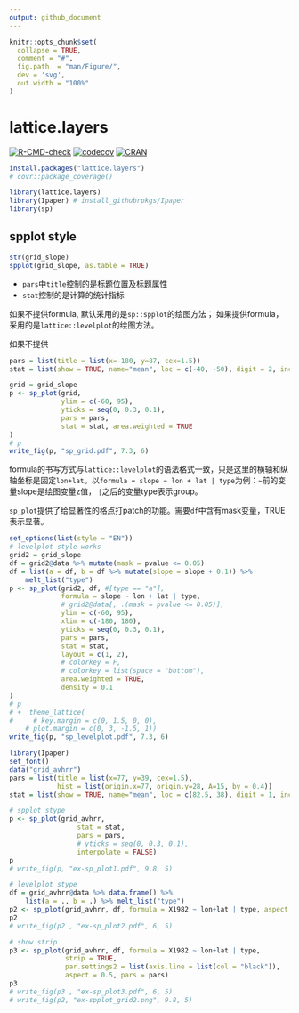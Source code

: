 ```yaml
---
output: github_document
---
```


<!-- README.md is generated from README.Rmd. Please edit that file -->

```r
knitr::opts_chunk$set(
  collapse = TRUE,
  comment = "#",
  fig.path  = "man/Figure/",
  dev = 'svg',
  out.width = "100%"
)
```

# lattice.layers

<!-- badges: start -->
[![R-CMD-check](https://github.com/rpkgs/lattice.layers/workflows/R-CMD-check/badge.svg)](https://github.com/rpkgs/lattice.layers/actions)
[![codecov](https://codecov.io/gh/rpkgs/lattice.layers/branch/master/graph/badge.svg)](https://codecov.io/gh/rpkgs/lattice.layers)
[![CRAN](http://www.r-pkg.org/badges/version/lattice.layers)](https://cran.r-project.org/package=lattice.layers)<!-- badges: end -->
<!-- badges: end -->

``` r
install.packages("lattice.layers")
# covr::package_coverage()
```

```r
library(lattice.layers)
library(Ipaper) # install_githubrpkgs/Ipaper
library(sp)
```

## spplot style 

```r
str(grid_slope)
spplot(grid_slope, as.table = TRUE)
```

- `pars`中`title`控制的是标题位置及标题属性
- `stat`控制的是计算的统计指标

如果不提供formula, 默认采用的是`sp::spplot`的绘图方法；
如果提供formula，采用的是`lattice::levelplot`的绘图方法。

如果不提供
```r
pars = list(title = list(x=-180, y=87, cex=1.5))
stat = list(show = TRUE, name="mean", loc = c(-40, -50), digit = 2, include.sd = TRUE)

grid = grid_slope
p <- sp_plot(grid,
             ylim = c(-60, 95),
             yticks = seq(0, 0.3, 0.1),
             pars = pars,
             stat = stat, area.weighted = TRUE
)
# p
write_fig(p, "sp_grid.pdf", 7.3, 6)
```

formula的书写方式与`lattice::levelplot`的语法格式一致，只是这里的横轴和纵轴坐标是固定`lon+lat`。以`formula = slope ~ lon + lat | type`为例：`~`前的变量slope是绘图变量z值， `|`之后的变量type表示group。

`sp_plot`提供了给显著性的格点打patch的功能。需要`df`中含有mask变量，TRUE表示显著。

```r
set_options(list(style = "EN"))
# levelplot style works
grid2 = grid_slope
df = grid2@data %>% mutate(mask = pvalue <= 0.05)
df = list(a = df, b = df %>% mutate(slope = slope + 0.1)) %>%
    melt_list("type")
p <- sp_plot(grid2, df, #[type == "a"],
             formula = slope ~ lon + lat | type,
             # grid2@data[, .(mask = pvalue <= 0.05)],
             ylim = c(-60, 95),
             xlim = c(-180, 180),
             yticks = seq(0, 0.3, 0.1),
             pars = pars,
             stat = stat,
             layout = c(1, 2),
             # colorkey = F,
             # colorkey = list(space = "bottom"),
             area.weighted = TRUE,
             density = 0.1
) 
# p
# +  theme_lattice(
#     # key.margin = c(0, 1.5, 0, 0),
    # plot.margin = c(0, 3, -1.5, 1))
write_fig(p, "sp_levelplot.pdf", 7.3, 6)
```


```r
library(Ipaper)
set_font()
data("grid_avhrr")
pars = list(title = list(x=77, y=39, cex=1.5),
            hist = list(origin.x=77, origin.y=28, A=15, by = 0.4))
stat = list(show = TRUE, name="mean", loc = c(82.5, 38), digit = 1, include.sd = TRUE)

# spplot stype
p <- sp_plot(grid_avhrr,
                 stat = stat,
                 pars = pars,
                 # yticks = seq(0, 0.3, 0.1),
                 interpolate = FALSE)
p
# write_fig(p, "ex-sp_plot1.pdf", 9.8, 5)
```

```r
# levelplot stype
df = grid_avhrr@data %>% data.frame() %>%
    list(a = ., b = .) %>% melt_list("type")
p2 <- sp_plot(grid_avhrr, df, formula = X1982 ~ lon+lat | type, aspect = 0.5, pars = pars)
p2
# write_fig(p2 , "ex-sp_plot2.pdf", 6, 5)

# show strip
p3 <- sp_plot(grid_avhrr, df, formula = X1982 ~ lon+lat | type,
              strip = TRUE,
              par.settings2 = list(axis.line = list(col = "black")),
              aspect = 0.5, pars = pars)
p3
# write_fig(p3 , "ex-sp_plot3.pdf", 6, 5)
# write_fig(p2, "ex-spplot_grid2.png", 9.8, 5)
```
